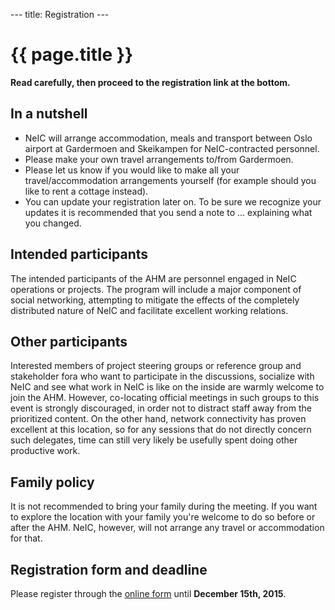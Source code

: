 ---
title: Registration
---

= {{ page.title }} =

'''Read carefully, then proceed to the registration link at the bottom.'''

== In a nutshell ==
* NeIC will arrange accommodation, meals and transport between Oslo airport at Gardermoen and Skeikampen for NeIC-contracted personnel.
* Please make your own travel arrangements to/from Gardermoen. 
* Please let us know if you would like to make all your travel/accommodation arrangements yourself (for example should you like to rent a cottage instead).
* You can update your registration later on. To be sure we recognize your updates it is recommended that you send a note to ... explaining what you changed.

== Intended participants ==
The intended participants of the AHM are personnel engaged in NeIC operations or projects. The program will include a major component of social networking, attempting to mitigate the effects of the completely distributed nature of NeIC and facilitate excellent working relations.

== Other participants ==
Interested members of project steering groups or reference group and stakeholder fora who want to participate in the discussions, socialize with NeIC and see what work in NeIC is like on the inside are warmly welcome to join the AHM. However, co-locating official meetings in such groups to this event is strongly discouraged, in order not to distract staff away from the prioritized content. On the other hand, network connectivity has proven excellent at this location, so for any sessions that do not directly concern such delegates, time can still very likely be usefully spent doing other productive work. 

== Family policy ==
It is not recommended to bring your family during the meeting. If you want to explore the location with your family you're welcome to do so before or after the AHM. NeIC, however, will not arrange any travel or accommodation for that.

== Registration form and deadline ==

Please register through the [[https://nettskjema.uio.no/answer/69141.html|online form]] until '''December 15th, 2015'''.

